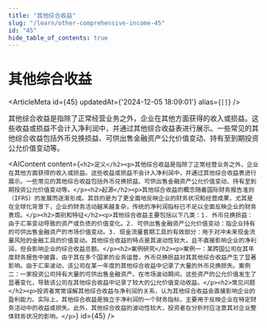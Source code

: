 ```yaml
---
title: "其他综合收益"
slug: "/learn/other-comprehensive-income-45"
id: "45"
hide_table_of_contents: true
---
```



# 其他综合收益

<ArticleMeta id={45} updatedAt={'2024-12-05 18:09:01'} alias={`[]`} />
<div className='border-solid border-b border-t-0 my-4 border-[var(--ifm-color-gray-300)]' />

其他综合收益是指除了正常经营业务之外，企业在其他方面获得的收入或损益。这些收益或损益不会计入净利润中，并通过其他综合收益表进行展示。一些常见的其他综合收益包括外币兑换损益、可供出售金融资产公允价值变动、持有至到期投资公允价值变动等。

<AIContent content={`<h2>定义</h2><p>其他综合收益是指除了正常经营业务之外，企业在其他方面获得的收入或损益。这些收益或损益不会计入净利润中，并通过其他综合收益表进行展示。一些常见的其他综合收益包括外币兑换损益、可供出售金融资产公允价值变动、持有至到期投资公允价值变动等。</p><h2>起源</h2><p>其他综合收益的概念随着国际财务报告准则（IFRS）的发展而逐渐形成。其目的是为了更全面地反映企业的财务状况和经营成果，尤其是在全球化背景下，企业的财务活动越来越复杂，传统的净利润指标已不足以全面反映企业的财务表现。</p><h2>类别和特征</h2><p>其他综合收益主要包括以下几类：1. 外币兑换损益：由于汇率变动导致的资产或负债的价值变化。2. 可供出售金融资产公允价值变动：指企业持有的可供出售金融资产的市场价值变动。3. 现金流量套期工具的有效部分：用于对冲未来现金流量风险的金融工具的价值变动。其他综合收益的特点是其波动性较大，且不直接影响企业的净利润，但会影响企业的综合收益总额。</p><h2>案例研究</h2><p>案例一：某跨国公司在其年度财务报告中披露，由于其在多个国家的业务运营，外币兑换损益对其其他综合收益产生了显著影响。由于汇率波动，该公司在某一年度的其他综合收益中记录了大量的外币兑换损失。案例二：一家投资公司持有大量的可供出售金融资产。在市场波动期间，这些资产的公允价值发生了显著变化，导致该公司在其他综合收益中记录了较大的公允价值变动收益。</p><h2>常见问题</h2><p>投资者常常误解其他综合收益与净利润的关系，认为其他综合收益会直接影响企业的盈利能力。实际上，其他综合收益是独立于净利润的一个财务指标，主要用于反映企业在特定财务活动中的收益或损失。此外，其他综合收益的波动性较大，投资者在分析时应注意其对企业整体财务状况的影响。</p>`} id={45} />

